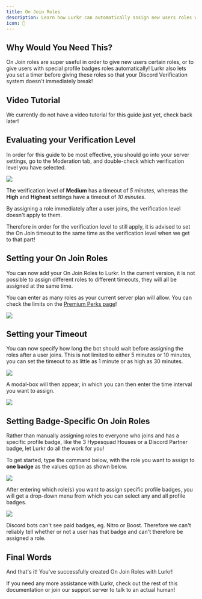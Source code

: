 ```yaml
---
title: On Join Roles
description: Learn how Lurkr can automatically assign new users roles without breaking the Discord verification system
icon: 🚪
---
```


## Why Would You Need This?

On Join roles are super useful in order to give new users certain roles, or to give users with special profile badges
roles automatically! Lurkr also lets you set a timer before giving these roles so that your Discord Verification system
doesn't immediately break!

## Video Tutorial

We currently do not have a video tutorial for this guide just yet, check back later!

## Evaluating your Verification Level

In order for this guide to be most effective, you should go into your server settings, go to the Moderation tab, and
double-check which verification level you have selected.

![](../../_assets/dZ9o0ae.png)

The verification level of **Medium** has a timeout of _5 minutes_, whereas the **High** and **Highest** settings have a
timeout of _10 minutes_.

By assigning a role immediately after a user joins, the verification level doesn't apply to them.

Therefore in order for the verification level to still apply, it is advised to set the On Join timeout to the same time
as the verification level when we get to that part!

## Setting your On Join Roles

You can now add your On Join Roles to Lurkr. In the current version, it is not possible to assign different roles to
different timeouts, they will all be assigned at the same time.

You can enter as many roles as your current server plan will allow. You can check the limits on the
[Premium Perks page](/bot/premium-perks)!

![](../../_assets/ri6nUsZ.png)

## Setting your Timeout

You can now specify how long the bot should wait before assigning the roles after a user joins. This is not limited to
either 5 minutes or 10 minutes, you can set the timeout to as little as 1 minute or as high as 30 minutes.

![](../../_assets/i3SsTZi.png)

A modal-box will then appear, in which you can then enter the time interval you want to assign.

![](../../_assets/fgIdB09.png)

## Setting Badge-Specific On Join Roles

Rather than manually assigning roles to everyone who joins and has a specific profile badge, like the 3 Hypesquad Houses
or a Discord Partner badge, let Lurkr do all the work for you!

To get started, type the command below, with the role you want to assign to **one badge** as the values option as shown
below.

![](../../_assets/pi6155A.png)

After entering which role(s) you want to assign specific profile badges, you will get a drop-down menu from which you
can select any and all profile badges.

![](../../_assets/h8aoUBY.png)

<Callout type="warning">
	Discord bots can't see paid badges, eg. Nitro or Boost. Therefore we can't reliably tell whether or not a user has
	that badge and can't therefore be assigned a role.
</Callout>

## Final Words

And that's it! You've successfully created On Join Roles with Lurkr!

If you need any more assistance with Lurkr, check out the rest of this documentation or join our support server to talk
to an actual human!

